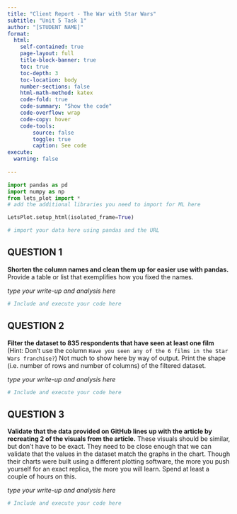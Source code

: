 ---
title: "Client Report - The War with Star Wars"
subtitle: "Unit 5 Task 1"
author: "[STUDENT NAME]"
format:
  html:
    self-contained: true
    page-layout: full
    title-block-banner: true
    toc: true
    toc-depth: 3
    toc-location: body
    number-sections: false
    html-math-method: katex
    code-fold: true
    code-summary: "Show the code"
    code-overflow: wrap
    code-copy: hover
    code-tools:
        source: false
        toggle: true
        caption: See code
execute: 
  warning: false
    
---

```{python}
import pandas as pd 
import numpy as np
from lets_plot import *
# add the additional libraries you need to import for ML here

LetsPlot.setup_html(isolated_frame=True)
```


```{python}
# import your data here using pandas and the URL


```

## QUESTION 1

__Shorten the column names and clean them up for easier use with pandas.__ Provide a table or list that exemplifies how you fixed the names.  

_type your write-up and analysis here_

```{python}
# Include and execute your code here


```


## QUESTION 2

__Filter the dataset to 835 respondents that have seen at least one film__ (Hint: Don't use the column `Have you seen any of the 6 films in the Star Wars franchise?`) Not much to show here by way of output. Print the shape (i.e. number of rows and number of columns) of the filtered dataset.

_type your write-up and analysis here_

```{python}
# Include and execute your code here


```

## QUESTION 3

__Validate that the data provided on GitHub lines up with the article by recreating 2 of the visuals from the article.__  These visuals should be similar, but don't have to be exact. They need to be close enough that we can validate that the values in the dataset match the graphs in the chart. Though their charts were built using a different plotting software, the more you push yourself for an exact replica, the more you will learn. Spend at least a couple of hours on this. 

_type your write-up and analysis here_

```{python}
# Include and execute your code here


```